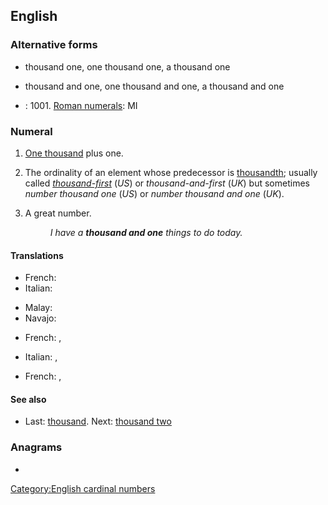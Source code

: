 ==English==

===Alternative forms===
* {{qualifier|US}} thousand one, one thousand one, a thousand one
* {{qualifier|UK}} thousand and one, one thousand and one, a thousand and one
* {{l|en|Arabic numerals}}: 1001. [[Roman numerals]]: MI

===Numeral===
{{head|en|numeral}}

# {{lb|en|US}} [[thousand|One thousand]] plus one.
# {{lb|en|informal}} The ordinality of an element whose predecessor is [[thousandth]]; usually called ''[[thousand-first]]'' (''US'') or ''thousand-and-first'' (''UK'') but sometimes ''number thousand one'' (''US'') or ''number thousand and one'' (''UK'').
# {{lb|en|informal}} A great number.
#: ''I have a '''thousand and one''' things to do today.''

====Translations====
{{trans-top|one thousand plus one}}
* French: {{t|fr|mille un}}
* Italian: {{t|it|mille uno}}
{{trans-mid}}
* Malay: {{t|ms|seribu satu}}
* Navajo: {{t|nv|tʼááłáhádí mííl tʼááłáʼí}}
{{trans-bottom}}

{{trans-top|thousand-first}}
* French: {{t|fr|mille et unième}} {{qualifier|for things in a sequence}}, {{t|fr|mille un}}
{{trans-mid}}
* Italian: {{t|it|millunesimo}} {{qualifier|for things in a sequence}}, {{t|it|mille uno}}
{{trans-bottom}}

{{trans-top|great number}}
* French: {{t+|fr|mille et un|m}}, {{t+|fr|mille et une|f}}
{{trans-mid}}
{{trans-bottom}}

====See also====
* Last: [[thousand]]. Next: [[thousand two]]

===Anagrams===
* {{l|en|one thousand}}
[[Category:English cardinal numbers]]